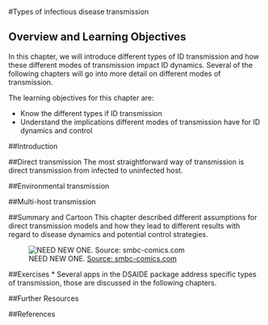 #Types of infectious disease transmission


## Overview and Learning Objectives
In this chapter, we will introduce different types of ID transmission and how these different modes of transmission impact ID dynamics. Several of the following chapters will go into more detail on different modes of transmission.

The learning objectives for this chapter are:

* Know the different types if ID transmission
* Understand the implications different modes of transmission have for ID dynamics and control


##Introduction


##Direct transmission
The most straightforward way of transmission is direct transmission from infected to uninfected host. 


##Environmental transmission


##Multi-host transmission



##Summary and Cartoon
This chapter described different assumptions for direct transmission models and how they lead to different results with regard to disease dynamics and potential control strategies.

![NEED NEW ONE. [Source: smbc-comics.com](http://www.smbc-comics.com/)](./images/smbctransmissionmode.png)




##Exercises
* Several apps in the DSAIDE package address specific types of transmission, those are discussed in the following chapters.


##Further Resources


##References

